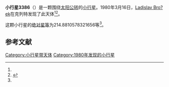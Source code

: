 {{Infobox planet
| bgcolour = #FFFFC0
| name = 3386 Klementinum
| symbol = 
| image = 
| caption = 
| discovery = yes
| discovery_ref = 
| discoverer = [[Ladislav_Bro?ek|Ladislav Bro?ek]]
| discovery_site = [[克列特|克列特]] 
| discovered = 1980年3月16日
| designations = yes
| mp_name = 
| named_after = 
| alt_names = 1980 FA/ 1956 EG / 1982 RV1
| mp_category = [[主带小行星|主带小行星]]
| orbit_ref = <ref name="a">[http://ssd.jpl.nasa.gov/sbdb.cgi?sstr=3386 3386 Klementinum] {{Wayback|url=http://ssd.jpl.nasa.gov/sbdb.cgi?sstr=3386 |date=20200918080334 }}，小行星數據庫瀏覽器（JPL Small-Body Database Browser）－[[美国国家航空航天局|美国国家航空航天局]]喷气推进实验室</ref>
| epoch = 2456400.5 (2013年4月18日更新)
| aphelion = {{convert|3.088821114467471|AU|km|3|abbr=on|lk=out}}
| perihelion = {{convert|2.583262883287057|AU|km|3|abbr=on}}
| semimajor = {{convert|2.836041998877264|AU|km|3|abbr=on}}
| eccentricity = 0.089130949
| period = 1744.4857 [[日|日]]<br />4.78[[儒略年|儒略年]]
| avg_speed = 
| inclination = 2.163937036602865
| asc_node = 168.4701722265513
| mean_anomaly = 
| arg_peri = 214.8810578321656
| satellites = 
| physical_characteristics = yes
| dimensions = 
| mass = 
| density = 
| surface_grav = 
| escape_velocity = 
| sidereal_day = 
| axial_tilt = 
| pole_ecliptic_lat = 
| pole_ecliptic_lon = 
| albedo = 
| temperatures= 
| temp_name1 = 
| mean_temp_1 = 
| max_temp_1 = 
| temp_name2 = 
| max_temp_2 = 
| spectral_type = 
| abs_magnitude = 214.8810578321656
}}

'''小行星3386'''（{{lang-en|3386 Klementinum}}）是一颗围绕[[太阳|太阳]][[公转|公转]]的[[小行星|小行星]]。1980年3月16日，[[Ladislav_Bro?ek|Ladislav Bro?ek]]在克列特发现了此天体<ref name="a" /><ref>{{cite news|title=小行星列表|url=http://cfa-www.harvard.edu/iau/lists/NumberedMPs.txt|accessdate=2013-07-08|newspaper=哈佛大学|archive-date=2008-05-17|archive-url=https://web.archive.org/web/20080517010638/http://cfa-www.harvard.edu/iau/lists/NumberedMPs.txt|dead-url=no}}</ref>。

这颗小行星的[[绝对星等|绝对星等]]为214.8810578321656等<ref name="a" />。

==参考文献==
{{reflist}}
{{Minor Planet Number|[[小行星3385|小行星3385]]|[[小行星3387|小行星3387]]}}

{{小天体}}

[[Category:小行星带天体|Category:小行星带天体]]
[[Category:1980年发现的小行星|Category:1980年发现的小行星]]

{{asteroid-stub}}